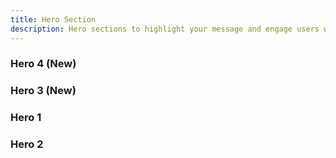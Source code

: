 ```yaml
---
title: Hero Section
description: Hero sections to highlight your message and engage users with a clean, bold intro.
---
```


### Hero 4 (New)

<BlockPreview
    path="demo/blocks/hero/hero-4.tsx"
    registry="hero-4"
    lgHeight={1200}
    mdHeight={1000}
    smHeight={700}
/>


### Hero 3 (New)

<BlockPreview
    path="demo/blocks/hero/hero-3.tsx"
    registry="hero-3"
    lgHeight={1150}
    mdHeight={950}
    smHeight={650}
/>


### Hero 1

<BlockPreview
    path="demo/blocks/hero/hero-1.tsx"
    registry="hero-1"
    lgHeight={625}
    mdHeight={800}
    smHeight={900}
/>

### Hero 2

<BlockPreview
    path="demo/blocks/hero/hero-2.tsx"
    registry="hero-2"
    lgHeight={1150}
    mdHeight={950}
    smHeight={850}
/>
